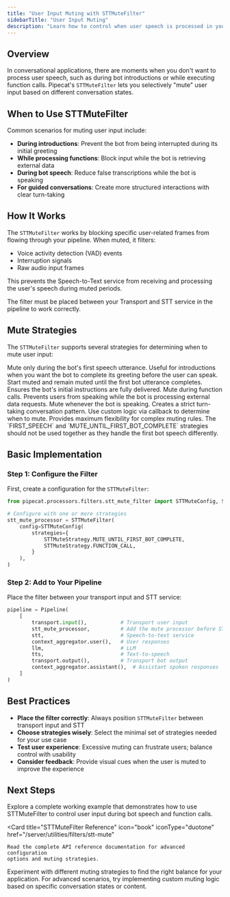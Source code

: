 ```yaml
---
title: "User Input Muting with STTMuteFilter"
sidebarTitle: "User Input Muting"
description: "Learn how to control when user speech is processed in your conversational bot"
---
```


## Overview

In conversational applications, there are moments when you don't want to process user speech, such as during bot introductions or while executing function calls. Pipecat's `STTMuteFilter` lets you selectively "mute" user input based on different conversation states.

## When to Use STTMuteFilter

Common scenarios for muting user input include:

- **During introductions**: Prevent the bot from being interrupted during its initial greeting
- **While processing functions**: Block input while the bot is retrieving external data
- **During bot speech**: Reduce false transcriptions while the bot is speaking
- **For guided conversations**: Create more structured interactions with clear turn-taking

## How It Works

The `STTMuteFilter` works by blocking specific user-related frames from flowing through your pipeline. When muted, it filters:

- Voice activity detection (VAD) events
- Interruption signals
- Raw audio input frames

This prevents the Speech-to-Text service from receiving and processing the user's speech during muted periods.

<Note>
  The filter must be placed between your Transport and STT service in the
  pipeline to work correctly.
</Note>

## Mute Strategies

The `STTMuteFilter` supports several strategies for determining when to mute user input:

<CardGroup cols={2}>
  <Card title="FIRST_SPEECH" icon="microphone-slash" iconType="duotone">
    Mute only during the bot's first speech utterance. Useful for introductions
    when you want the bot to complete its greeting before the user can speak.
  </Card>
  <Card
    title="MUTE_UNTIL_FIRST_BOT_COMPLETE"
    icon="hourglass-half"
    iconType="duotone"
  >
    Start muted and remain muted until the first bot utterance completes.
    Ensures the bot's initial instructions are fully delivered.
  </Card>
  <Card title="FUNCTION_CALL" icon="gear" iconType="duotone">
    Mute during function calls. Prevents users from speaking while the bot is
    processing external data requests.
  </Card>
  <Card title="ALWAYS" icon="volume-xmark" iconType="duotone">
    Mute whenever the bot is speaking. Creates a strict turn-taking conversation
    pattern.
  </Card>
  <Card title="CUSTOM" icon="sliders" iconType="duotone">
    Use custom logic via callback to determine when to mute. Provides maximum
    flexibility for complex muting rules.
  </Card>
</CardGroup>

<Warning>
  The `FIRST_SPEECH` and `MUTE_UNTIL_FIRST_BOT_COMPLETE` strategies should not
  be used together as they handle the first bot speech differently.
</Warning>

## Basic Implementation

### Step 1: Configure the Filter

First, create a configuration for the `STTMuteFilter`:

```python
from pipecat.processors.filters.stt_mute_filter import STTMuteConfig, STTMuteFilter, STTMuteStrategy

# Configure with one or more strategies
stt_mute_processor = STTMuteFilter(
    config=STTMuteConfig(
        strategies={
            STTMuteStrategy.MUTE_UNTIL_FIRST_BOT_COMPLETE,
            STTMuteStrategy.FUNCTION_CALL,
        }
    ),
)
```

### Step 2: Add to Your Pipeline

Place the filter between your transport input and STT service:

```python
pipeline = Pipeline(
    [
        transport.input(),           # Transport user input
        stt_mute_processor,          # Add the mute processor before STT
        stt,                         # Speech-to-text service
        context_aggregator.user(),   # User responses
        llm,                         # LLM
        tts,                         # Text-to-speech
        transport.output(),          # Transport bot output
        context_aggregator.assistant(),  # Assistant spoken responses
    ]
)
```

## Best Practices

- **Place the filter correctly**: Always position `STTMuteFilter` between transport input and STT
- **Choose strategies wisely**: Select the minimal set of strategies needed for your use case
- **Test user experience**: Excessive muting can frustrate users; balance control with usability
- **Consider feedback**: Provide visual cues when the user is muted to improve the experience

## Next Steps

<CardGroup cols={2}>
  <Card
    title="Try the STTMuteFilter Example"
    icon="code"
    iconType="duotone"
    href="https://github.com/pipecat-ai/pipecat/blob/main/examples/foundational/24-stt-mute-filter.py"
  >
    Explore a complete working example that demonstrates how to use
    STTMuteFilter to control user input during bot speech and function calls.
  </Card>

  <Card
    title="STTMuteFilter Reference"
    icon="book"
    iconType="duotone"
    href="/server/utilities/filters/stt-mute"
  >
    Read the complete API reference documentation for advanced configuration
    options and muting strategies.
  </Card>
</CardGroup>

Experiment with different muting strategies to find the right balance for your application. For advanced scenarios, try implementing custom muting logic based on specific conversation states or content.
